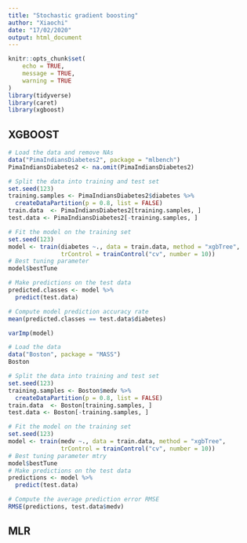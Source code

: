 ```yaml
---
title: "Stochastic gradient boosting"
author: "Xiaochi"
date: "17/02/2020"
output: html_document
---
```


```r
knitr::opts_chunk$set(
	echo = TRUE,
	message = TRUE,
	warning = TRUE
)
library(tidyverse)
library(caret)
library(xgboost)
```

## XGBOOST

```r
# Load the data and remove NAs
data("PimaIndiansDiabetes2", package = "mlbench")
PimaIndiansDiabetes2 <- na.omit(PimaIndiansDiabetes2)

# Split the data into training and test set
set.seed(123)
training.samples <- PimaIndiansDiabetes2$diabetes %>% 
  createDataPartition(p = 0.8, list = FALSE)
train.data  <- PimaIndiansDiabetes2[training.samples, ]
test.data <- PimaIndiansDiabetes2[-training.samples, ]

# Fit the model on the training set
set.seed(123)
model <- train(diabetes ~., data = train.data, method = "xgbTree",
               trControl = trainControl("cv", number = 10))
# Best tuning parameter
model$bestTune

# Make predictions on the test data
predicted.classes <- model %>% 
  predict(test.data)

# Compute model prediction accuracy rate
mean(predicted.classes == test.data$diabetes)

varImp(model)
```

```r
# Load the data
data("Boston", package = "MASS")
Boston

# Split the data into training and test set
set.seed(123)
training.samples <- Boston$medv %>%
  createDataPartition(p = 0.8, list = FALSE)
train.data  <- Boston[training.samples, ]
test.data <- Boston[-training.samples, ]

# Fit the model on the training set
set.seed(123)
model <- train(medv ~., data = train.data, method = "xgbTree",
               trControl = trainControl("cv", number = 10))
# Best tuning parameter mtry
model$bestTune
# Make predictions on the test data
predictions <- model %>% 
  predict(test.data)

# Compute the average prediction error RMSE
RMSE(predictions, test.data$medv)
```

## MLR

```r

```

